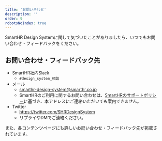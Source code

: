 ```yaml
---
title: 'お問い合わせ'
description: ''
order: 9
robotsNoIndex: true
---
```


SmartHR Design Systemに関して気づいたことがありましたら、いつでもお問い合わせ・フィードバックをください。



## お問い合わせ・フィードバック先
- SmartHR社内Slack
    -  `#design_system_相談`
- メール
    - smarthr-design-system@smarthr.co.jp
    - SmartHRのご利用に関するお問い合わせは、[SmartHRのサポートポリシー](https://support.smarthr.jp/ja/help/articles/360044805593/)に基づき、本アドレスにご連絡いただいても案内できません。
- Twitter
    - https://twitter.com/SHRDesignSystem
    - リプライやDMでご連絡ください。

また、各コンテンツページにも詳しいお問い合わせ・フィードバック先が掲載されています。
